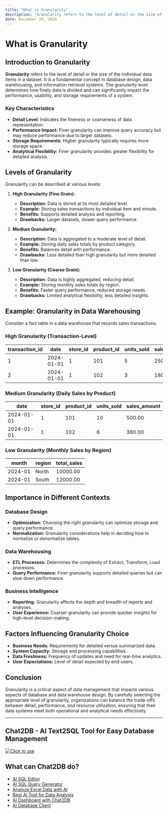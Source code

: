 ```yaml
---
title: "What is Granularity"
description: "Granularity refers to the level of detail or the size of the individual data items in a dataset. It is a fundamental concept in database design, data warehousing, and information retrieval systems."
date: December 24, 2024
---
```


# What is Granularity

## Introduction to Granularity

**Granularity** refers to the level of detail or the size of the individual data items in a dataset. It is a fundamental concept in database design, data warehousing, and information retrieval systems. The granularity level determines how finely data is divided and can significantly impact the performance, usability, and storage requirements of a system.

### Key Characteristics

- **Detail Level:** Indicates the fineness or coarseness of data representation.
- **Performance Impact:** Finer granularity can improve query accuracy but may reduce performance due to larger datasets.
- **Storage Requirements:** Higher granularity typically requires more storage space.
- **Analytical Flexibility:** Finer granularity provides greater flexibility for detailed analysis.

## Levels of Granularity

Granularity can be described at various levels:

1. **High Granularity (Fine Grain):**
   - **Description:** Data is stored at its most detailed level.
   - **Example:** Storing sales transactions by individual item and minute.
   - **Benefits:** Supports detailed analysis and reporting.
   - **Drawbacks:** Larger datasets, slower query performance.

2. **Medium Granularity:**
   - **Description:** Data is aggregated to a moderate level of detail.
   - **Example:** Storing daily sales totals by product category.
   - **Benefits:** Balances detail with performance.
   - **Drawbacks:** Less detailed than high granularity but more detailed than low.

3. **Low Granularity (Coarse Grain):**
   - **Description:** Data is highly aggregated, reducing detail.
   - **Example:** Storing monthly sales totals by region.
   - **Benefits:** Faster query performance, reduced storage needs.
   - **Drawbacks:** Limited analytical flexibility, less detailed insights.

## Example: Granularity in Data Warehousing

Consider a fact table in a data warehouse that records sales transactions.

### High Granularity (Transaction-Level)

| transaction_id | date       | store_id | product_id | units_sold | sales_amount |
|----------------|------------|----------|------------|------------|--------------|
| 1              | 2024-01-01 | 1        | 101        | 5          | 250.00       |
| 2              | 2024-01-01 | 1        | 102        | 3          | 180.00       |

### Medium Granularity (Daily Sales by Product)

| date       | store_id | product_id | units_sold | sales_amount |
|------------|----------|------------|------------|--------------|
| 2024-01-01 | 1        | 101        | 10         | 500.00       |
| 2024-01-01 | 1        | 102        | 6          | 360.00       |

### Low Granularity (Monthly Sales by Region)

| month      | region    | total_sales |
|------------|-----------|-------------|
| 2024-01    | North     | 10000.00    |
| 2024-01    | South     | 12000.00    |

## Importance in Different Contexts

### Database Design

- **Optimization:** Choosing the right granularity can optimize storage and query performance.
- **Normalization:** Granularity considerations help in deciding how to normalize or denormalize tables.

### Data Warehousing

- **ETL Processes:** Determines the complexity of Extract, Transform, Load processes.
- **Query Performance:** Finer granularity supports detailed queries but can slow down performance.

### Business Intelligence

- **Reporting:** Granularity affects the depth and breadth of reports and analyses.
- **User Experience:** Coarser granularity can provide quicker insights for high-level decision-making.

## Factors Influencing Granularity Choice

- **Business Needs:** Requirements for detailed versus summarized data.
- **System Capacity:** Storage and processing capabilities.
- **Data Freshness:** Frequency of updates and need for real-time analytics.
- **User Expectations:** Level of detail expected by end-users.

## Conclusion

Granularity is a critical aspect of data management that impacts various aspects of database and data warehouse design. By carefully selecting the appropriate level of granularity, organizations can balance the trade-offs between detail, performance, and resource utilization, ensuring that their data systems meet both operational and analytical needs effectively.

---

## Chat2DB - AI Text2SQL Tool for Easy Database Management

[![Click to use](/image/blog/chat2db.png)](https://app.chat2db.ai/)

## What can Chat2DB do?

- [AI SQL Editor](https://chat2db.ai/feature/AI%20SQL%20Editor)
- [AI SQL Query Generator](https://chat2db.ai/feature/AI%20SQL%20Query%20Generator)
- [Analyze Excel Data with AI](https://chat2db.ai/feature/Analyze%20Excel%20Data%20with%20AI)
- [Best AI Tool for Data Analysis](https://chat2db.ai/feature/Best%20AI%20Tool%20for%20Data%20Analysis)
- [AI Dashboard with Chat2DB](https://chat2db.ai/feature/AI%20Dashboard%20with%20Chat2DB)
- [AI Database Client](https://chat2db.ai/feature/AI%20Database%20Client)
